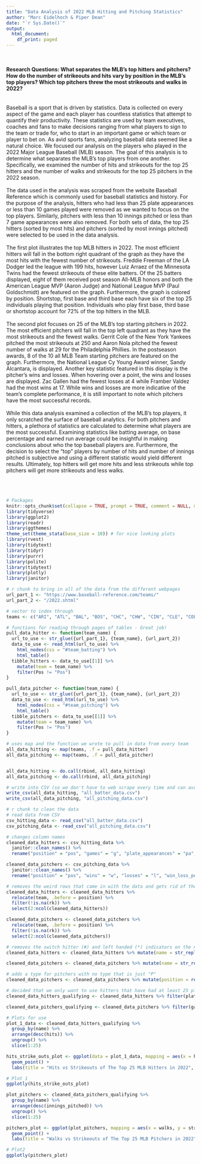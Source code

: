 ```yaml
---
title: "Data Analysis of 2022 MLB Hitting and Pitching Statistics"
author: "Marc Eidelhoch & Piper Dean"
date: "`r Sys.Date()`"
output:
  html_document:
    df_print: paged
---
```


\
\
**Research Questions: What separates the MLB's top hitters and pitchers? How do the number of strikeouts and hits vary by position in the MLB's top players? Which top pitchers threw the most strikeouts and walks in 2022?**\
\
\
Baseball is a sport that is driven by statistics. Data is collected on every aspect of the game and each player has countless statistics that attempt to quantify their productivity. These statistics are used by team executives, coaches and fans to make decisions ranging from what players to sign to the team or trade for, who to start in an important game or which team or player to bet on.  As avid sports fans, analyzing baseball data seemed like a natural choice. We focused our analysis on the players who played in the 2022 Major League Baseball (MLB) season. The goal of this analysis is to determine what separates the MLB's top players from one another. Specifically, we examined the number of hits and strikeouts for the top 25 hitters and the number of walks and strikeouts for the top 25 pitchers in the 2022 season.\
\
The data used in the analysis was scraped from the website Baseball Reference which is commonly used for baseball statistics and history. For the purpose of the analysis, hitters who had less than 25 plate appearances or less than 10 games played were removed as we wanted to focus on the top players. Similarly, pitchers with less than 10 innings pitched or less than 7 game appearances were also removed. For both sets of data, the top 25 hitters (sorted by most hits) and pitchers (sorted by most innings pitched) were selected to be used in the data analysis.\
\
The first plot illustrates the top MLB hitters in 2022. The most efficient hitters will fall in the bottom right quadrant of the graph as they have the most hits with the fewest number of strikeouts. Freddie Freeman of the LA Dodger led the league with 199 hits, however Luiz Arraez of the Minnesota Twins had the fewest strikeouts of these elite batters. Of the 25 batters displayed, eight of them received post season All-MLB honors and both the American League MVP (Aaron Judge) and National League MVP (Paul Goldschmidt) are featured on the graph. Furthermore, the graph is colored by position. Shortstop, first base and third base each have six of the top 25 individuals playing that position. Individuals who play first base, third base or shortstop account for 72% of the top hitters in the MLB.\
\
The second plot focuses on 25 of the MLB's top starting pitchers in 2022. The most efficient pitchers will fall in the top left quadrant as they have the most strikeouts and the fewest walks. Gerrit Cole of the New York Yankees pitched the most strikeouts at 250 and Aaron Nola pitched the fewest number of walks at 29 for the Philadelphia Phillies. In the postseason awards, 8 of the 10 all MLB Team starting pitchers are featured on the graph. Furthermore, the National League Cy Young Award winner, Sandy Alcantara, is displayed. Another key statistic featured in this display is the pitcher's wins and losses. When hovering over a point, the wins and losses are displayed. Zac Gallen had the fewest losses at 4 while Framber Valdez had the most wins at 17. While wins and losses are more indicative of the team's complete performance, it is still important to note which pitchers have the most successful records.\
\
While this data analysis examined a collection of the MLB's top players, it only scratched the surface of baseball analytics. For both pitchers and hitters, a plethora of statistics are calculated to determine what players are the most successful. Examining statistics like batting average, on base percentage and earned run average could be insightful in making conclusions about who the top baseball players are. Furthermore, the decision to select the "top" players by number of hits and number of innings pitched is subjective and using a different statistic would yield different results. Ultimately, top hitters will get more hits and less strikeouts while top pitchers will get more strikeouts and less walks.\
\
\
\





```r
# Packages
knitr::opts_chunk$set(collapse = TRUE, prompt = TRUE, comment = NULL, message = FALSE, include = TRUE, warning = FALSE)
library(tidyverse)
library(ggplot2)
library(readr)
library(ggthemes)
theme_set(theme_stata(base_size = 10)) # for nice looking plots
library(rvest)
library(tidytext)
library(tidyr)
library(purrr)
library(polite)
library(tidytext)
library(plotly)
library(janitor)
```


```r
# r chunk to bring in all of the data from the different webpages
url_part_1 <- "https://www.baseball-reference.com/teams/"
url_part_2 <- "/2022.shtml"

# vector to index through
teams <- c("ARI", "ATL", "BAL", "BOS", "CHC", "CHW", "CIN", "CLE", "COL", "DET", "HOU", "KCR", "LAA", "LAD", "MIA", "MIL", "MIN", "NYM", "NYY", "OAK", "PHI", "PIT", "SDP", "SFG", "SEA", "STL", "TBR", "TEX", "TOR", "WSN")

# functions for reading through pages of tables - Great job!
pull_data_hitter <- function(team_name) {
  url_to_use <- str_glue({url_part_1}, {team_name}, {url_part_2})
  data_to_use <- read_html(url_to_use) %>%
    html_nodes(css = "#team_batting") %>%
    html_table()
  tibble_hitters <- data_to_use[[1]] %>%
    mutate(team = team_name) %>%
    filter(Pos != "Pos")
}

pull_data_pitcher <- function(team_name) {
  url_to_use <- str_glue({url_part_1}, {team_name}, {url_part_2})
  data_to_use <- read_html(url_to_use) %>%
    html_nodes(css = "#team_pitching") %>%
    html_table()
  tibble_pitchers <- data_to_use[[1]] %>%
    mutate(team = team_name) %>%
    filter(Pos != "Pos")
}

# uses map and the function we wrote to pull in data from every team
all_data_hitting <- map(teams, .f = pull_data_hitter)
all_data_pitching <- map(teams, .f = pull_data_pitcher)


all_data_hitting <- do.call(rbind, all_data_hitting)
all_data_pitching <- do.call(rbind, all_data_pitching)

# write into CSV (so we don't have to web scrape every time and can avoid 429 error)
write_csv(all_data_hitting, "all_batter_data.csv")
write_csv(all_data_pitching, "all_pitching_data.csv")
```


```r
# r chunk to clean the data
# read data from CSV
csv_hitting_data <- read_csv("all_batter_data.csv")
csv_pitching_data <- read_csv("all_pitching_data.csv")

# changes column names
cleaned_data_hitters <- csv_hitting_data %>%
  janitor::clean_names() %>%
  rename("position" = "pos", "games" = "g", "plate_appearances" = "pa", "at_bats" = "ab", "runs" = "r", "hits" = "h", "doubles" = "x2b", "triples" = "x3b", "home_runs" = "hr", "stolen_base" = "sb", "caught_stealing" = "cs", "walks" = "bb", "strike_outs" = "so", "batting_average" = "ba", "on_base_percentage" = "obp", "slugging" = "slg", "OPS" = "ops", "OPS+" = "ops_2", "total_bases" = "tb", "double_plays" = "gdp", "hit_by_pitch" = "hbp", "sacrifice_bunts" = "sh", "sacrifice_flies" = "sf", "intentional_walks" = "ibb")

cleaned_data_pitchers <- csv_pitching_data %>%
  janitor::clean_names() %>%
  rename("position" = "pos", "wins" = "w", "losses" = "l", "win_loss_percentage" = "w_l_percent", "ERA" = "era", "games" = "g", "games_started" = "gs", "games_finished" = "gf", "complete_game" = "cg", "shut_out" = "sho", "save" = "sv", "innings_pitched" = "ip", "hits_allowed" = "h", "runs_allowed" = "r", "earned_runs" = "er", "home_runs_allowed" = "hr", "walks" = "bb", "intentional_walks" = "ibb", "strike_outs" = "so", "hit_by_pitch" = "hbp", "balks" = "bk", "wild_pitches" = "wp", "batters_faced" = "bf", "ERA+" = "era_2", "fielding_independent_pitching" = "fip", "walks_hits_per_innings_pitched" = "whip", "hits_per_nine_innings" = "h9", "home_runs_per_nine_innings" = "hr9", "walks_per_nine_innings" = "bb9", "strike_outs_per_nine_innings" = "so9", "strike_outs_per_walk" = "so_w")

# removes the weird rows that came in with the data and gets rid of the rank column
cleaned_data_hitters <- cleaned_data_hitters %>%
  relocate(team, .before = position) %>%
  filter(!is.na(rk)) %>%
  select(2:ncol(cleaned_data_hitters))

cleaned_data_pitchers <- cleaned_data_pitchers %>%
  relocate(team, .before = position) %>%
  filter(!is.na(rk)) %>%
  select(2:ncol(cleaned_data_pitchers))

# removes the switch hitter (#) and left handed (*) indicators on the names
cleaned_data_hitters <- cleaned_data_hitters %>% mutate(name = str_replace_all(name, "[//#//*]$", ""))

cleaned_data_pitchers <- cleaned_data_pitchers %>% mutate(name = str_replace_all(name, "[//#//*]$", ""))

# adds a type for pitchers with no type that is just "P"
cleaned_data_pitchers <- cleaned_data_pitchers %>% mutate(position = replace_na(position, "P"))

# decided that we only want to use hitters that have had at least 25 plate appearances and have appeared in at least 10 games and pitchers that have appeared in at least 7 games and have at least 10 innings pitched.
cleaned_data_hitters_qualifying <- cleaned_data_hitters %>% filter(plate_appearances > 25, games > 10)

cleaned_data_pitchers_qualifying <- cleaned_data_pitchers %>% filter(games > 7, innings_pitched > 10)
```



```r
# Plots for use
plot_1_data <- cleaned_data_hitters_qualifying %>%
  group_by(name) %>%
  arrange(desc(hits)) %>%
  ungroup() %>%
  slice(1:25)

hits_strike_outs_plot <- ggplot(data = plot_1_data, mapping = aes(x = hits, y = strike_outs, color = position, label = name, text = paste("team: ", team))) +
  geom_point() +
  labs(title = "Hits vs Strikeouts of The Top 25 MLB Hitters in 2022", x = "Hits", y = "Strikeouts")

# Plot 1
ggplotly(hits_strike_outs_plot)

plot_pitchers <- cleaned_data_pitchers_qualifying %>%
  group_by(name) %>%
  arrange(desc(innings_pitched)) %>%
  ungroup() %>%
  slice(1:25)

pitchers_plot <- ggplot(plot_pitchers, mapping = aes(x = walks, y = strike_outs, label = name, text = paste("wins: ", wins, "\n", "losses: ", losses, "\n", "team: ", team, "\n", sep = ""))) +
  geom_point() +
  labs(title = "Walks vs Strikeouts of The Top 25 MLB Pitchers in 2022", x = "Walks", y = "Strikeouts")

# Plot2
ggplotly(pitchers_plot)
```
